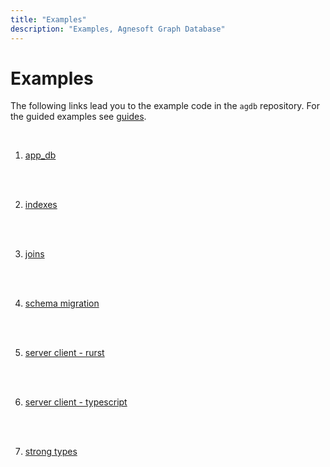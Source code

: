 ```yaml
---
title: "Examples"
description: "Examples, Agnesoft Graph Database"
---
```


# Examples

The following links lead you to the example code in the `agdb` repository. For the guided examples see [guides](docs/guides).

<br />

1. [app_db](https://github.com/agnesoft/agdb/tree/main/examples/app_db)

    <br />
    <br />

2. [indexes](https://github.com/agnesoft/agdb/tree/main/examples/indexes)

    <br />
    <br />

3. [joins](https://github.com/agnesoft/agdb/tree/main/examples/joins)

    <br />
    <br />

4. [schema migration](https://github.com/agnesoft/agdb/tree/main/examples/schema_migration)

    <br />
    <br />

5. [server client - rurst](https://github.com/agnesoft/agdb/tree/main/examples/server_client_rust)

    <br />
    <br />

6. [server client - typescript](https://github.com/agnesoft/agdb/tree/main/examples/server_client_typescript)

    <br />
    <br />

7. [strong types](https://github.com/agnesoft/agdb/tree/main/examples/strong_types)
    <br />
    <br />
